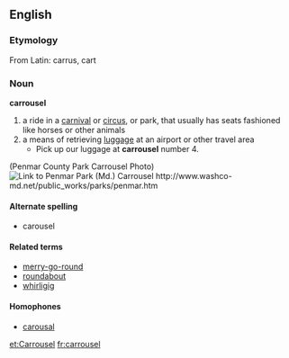 ==English==
=== Etymology ===
From Latin: carrus, cart
=== Noun ===
'''carrousel'''
# a ride in a [[carnival]] or [[circus]], or park, that usually has seats fashioned like horses or other animals
# a means of retrieving [[luggage]] at an airport or other travel area
#* Pick up our luggage at '''carrousel''' number 4.

(Penmar County Park Carrousel Photo)
[[Image:Carrousel.jpg|thumb|Link to Penmar Park (Md.) Carrousel http://www.washco-md.net/public_works/parks/penmar.htm]]
==== Alternate spelling ====
* carousel
==== Related terms ====
*[[merry-go-round]]
*[[roundabout]]
*[[whirligig]]
==== Homophones ====
*[[carousal]]

[[et:Carrousel]]
[[fr:carrousel]]